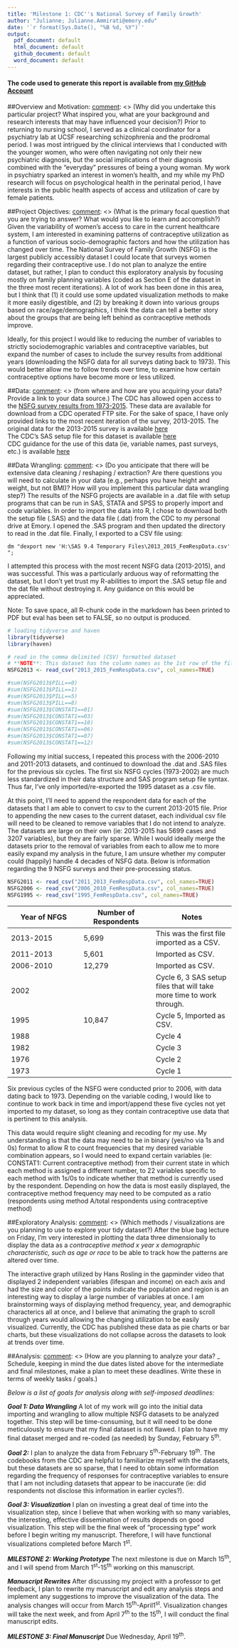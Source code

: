 ```yaml
---
title: 'Milestone 1: CDC''s National Survey of Family Growth'
author: "Julianne; Julianne.Ammirati@emory.edu"
date: '`r format(Sys.Date(), "%B %d, %Y")`'
output:
  pdf_document: default
  html_document: default
  github_document: default
  word_document: default
---
```

#### The code used to generate this report is available from [my GitHub Account](https://github.com/JulianneA/N741_Milestone1)

[comment]: <> (As a ballpark, your proposal should be about 2-3 pages of text, along with shells of the tables and figures that you plan. You could even include some preliminary data acquisition / analysis steps.)

##Overview and Motivation: 
[comment]: <> (Why did you undertake this particular project? What inspired you, what are your background and research interests that may have influenced your decision?)
Prior to returning to nursing school, I served as a clinical coordinator for a psychiatry lab at UCSF researching schizophrenia and the prodromal period. I was most intrigued by the clinical interviews that I conducted with the younger women, who were often navigating not only their new psychiatric diagnosis, but the social implications of their diagnosis combined with the "everyday" pressures of being a young woman. My work in psychiatry sparked an interest in women's health, and my while my PhD research will focus on psychological health in the perinatal period, I have interests in the public health aspects of access and utilization of care by female patients. 

##Project Objectives: 
[comment]: <> (What is the primary focal question that you are trying to answer? What would you like to learn and accomplish?)
Given the variability of women's access to care in the current healthcare system, I am interested in examining patterns of contraceptive utilization as a function of various socio-demographic factors and how the utilization has changed over time. The National Survey of Family Growth (NSFG) is the largest publicly accessibly dataset I could locate that surveys women regarding their contraceptive use. I do not plan to analyze the entire dataset, but rather, I plan to conduct this exploratory analysis by focusing mostly on family planning variables (coded as Section E of the dataset in the three most recent iterations). A lot of work has been done in this area, but I think that (1) it could use some updated visualization methods to make it more easily digestible, and (2) by breaking it down into various groups based on race/age/demographics, I think the data can tell a better story about the groups that are being left behind as contraceptive methods improve.

Ideally, for this project I would like to reducing the number of variables to strictly sociodemographic variables and contraceptive variables, but expand the number of cases to include the survey results from additional years (downloading the NSFG data for all surveys dating back to 1973). This would better allow me to follow trends over time, to examine how certain contraceptive options have become more or less utilized.

##Data: 
[comment]: <> (from where and how are you acquiring your data? Provide a link to your data source.)
The CDC has allowed open access to the [NSFG survey results from 1973-2015](https://www.cdc.gov/nchs/nsfg/index.htm). These data are available for download from a CDC operated FTP site. For the sake of space, I have only provided links to the most recent iteration of the survey, 2013-2015.
The original data for the 2013-2015 survey is available [here](ftp://ftp.cdc.gov/pub/Health_Statistics/NCHS/Datasets/NSFG/2013_2015_FemRespData.dat)  
The CDC's SAS setup file for this dataset is available [here](ftp://ftp.cdc.gov/pub/Health_Statistics/NCHS/Datasets/NSFG/sas/2013_2015_FemRespSetup.sas)  
CDC guidance for the use of this data (ie, variable names, past surveys, etc.) is available [here](https://www.cdc.gov/nchs/nsfg/nsfg_2013_2015_puf.htm)  

##Data Wrangling:
[comment]: <> (Do you anticipate that there will be extensive data cleaning / reshaping / extraction? Are there questions you will need to calculate in your data (e.g., perhaps you have height and weight, but not BMI)? How will you implement this particular data wrangling step?)
The results of the NSFG projects are available in a .dat file with setup programs that can be run in SAS, STATA and SPSS to properly import and code variables. In order to import the data into R, I chose to download both the setup file (.SAS) and the data file (.dat) from the CDC to my personal drive at Emory.  I opened the .SAS program and then updated the directory to read in the .dat file. Finally, I exported to a CSV file using:
```
dm "dexport new 'H:\SAS 9.4 Temporary Files\2013_2015_FemRespData.csv' ";
```
I attempted this process with the most recent NSFG data (2013-2015), and was successful. This was a particularly arduous way of reformatting the dataset, but I don't yet trust my R-abilities to import the .SAS setup file and the dat file without destroying it. Any guidance on this would be appreciated. 

Note: To save space, all R-chunk code in the markdown has been printed to PDF but eval has been set to FALSE, so no output is produced.
```r
# loading tidyverse and haven
library(tidyverse)
library(haven)

# read in the comma delimited (CSV) formatted dataset
# **NOTE**: This dataset has the column names as the 1st row of the file thanks to SAS gymnastics
NSFG2013 <- read_csv("2013_2015_FemRespData.csv", col_names=TRUE)
```
```r
#sum(NSFG2013$PILL==0)
#sum(NSFG2013$PILL==1)
#sum(NSFG2013$PILL==5)
#sum(NSFG2013$PILL==8)
#sum(NSFG2013$CONSTAT1==01)
#sum(NSFG2013$CONSTAT1==03)
#sum(NSFG2013$CONSTAT1==10)
#sum(NSFG2013$CONSTAT1==06)
#sum(NSFG2013$CONSTAT1==07)
#sum(NSFG2013$CONSTAT1==12)
```
Following my initial success, I repeated this process with the 2006-2010 and 2011-2013 datasets, and continued to download the .dat and .SAS files for the previous six cycles. The first six NSFG cycles (1973-2002) are much less standardized in their data structure and SAS program setup file syntax. Thus far, I've only imported/re-exported the 1995 dataset as a .csv file.

At this point, I'll need to append the respondent data for each of the datasets that I am able to convert to csv to the current 2013-2015 file. Prior to appending the new cases to the current dataset, each individual csv file will need to be cleaned to remove variables that I do not intend to analyze. The datasets are large on their own (ie: 2013-2015 has 5699 cases and 3207 variables), but they are fairly sparse. While I would ideally merge the datasets prior to the removal of variables from each to allow me to more easily expand my analysis in the future, I am unsure whether my computer could (happily) handle 4 decades of NSFG data. Below is information regarding the 9 NSFG surveys and their pre-processing status. 

```r
NSFG2011 <- read_csv("2011_2013_FemRespData.csv", col_names=TRUE)
NSFG2006 <- read_csv("2006_2010_FemRespData.csv", col_names=TRUE)
NSFG1995 <- read_csv("1995_FemRespData.csv", col_names=TRUE)
```

Year of NFGS | Number of Respondents | Notes
------------- | -------------|--------------
2013-2015 | 5,699  | This was the first file imported as a CSV.
2011-2013 | 5,601      | Imported as CSV.
2006-2010 |  12,279     | Imported as CSV.
2002 |       | Cycle 6, 3 SAS setup files that will take more time to work through.
1995 |  10,847     | Cycle 5, Imported as CSV.
1988 |       | Cycle 4
1982 |       | Cycle 3
1976 |       | Cycle 2
1973 |       | Cycle 1

Six previous cycles of the NSFG were conducted prior to 2006, with data dating back to 1973. Depending on the variable coding, I would like to continue to work back in time and import/append these five cycles not yet imported to my dataset, so long as they contain contraceptive use data that is pertinent to this analysis.

This data would require slight cleaning and recoding for my use. My understanding is that the data may need to be in binary (yes/no via 1s and 0s) format to allow R to count frequencies that my desired variable combination appears, so I would need to expand certain variables (ie: CONSTAT1: Current contraceptive method) from their current state in which each method is assigned a different number, to 22 variables specific to each method with 1s/0s to indicate whether that method is currently used by the respondent. Depending on how the data is most easily displayed, the contraceptive method frequency may need to be computed as a ratio (respondents using method A/total respondents using contraceptive method)

##Exploratory Analysis:
[comment]: <> (Which methods / visualizations are you planning to use to explore your tidy dataset?)
After the blue bag lecture on Friday, I'm very interested in plotting the data three dimensionally to display the data as a *contraceptive method x year x demographic characteristic, such as age or race* to be able to track how the patterns are altered over time.

The interactive graph utilized by Hans Rosling in the gapminder video that displayed 2 independent variables (lifespan and income) on each axis and had the size and color of the points indicate the population and region is an interesting way to display a large number of variables at once. I am brainstorming ways of displaying method frequency, year, and demographic characterics all at once, and I believe that animating the graph to scroll through years would allowing the changing utilization to be easily visualized. Currently, the CDC has published these data as pie charts or bar charts, but these visualizations do not collapse across the datasets to look at trends over time. 

##Analysis: 
[comment]: <> (How are you planning to analyze your data? _ Schedule, keeping in mind the due dates listed above for the intermediate and final milestones, make a plan to meet these deadlines. Write these in terms of weekly tasks / goals.)

*Below is a list of goals for analysis along with self-imposed deadlines:*  

**_Goal 1: Data Wrangling_** A lot of my work will go into the initial data importing and wrangling to allow multiple NSFG datasets to be analyzed together. This step will be time-consuming, but it will need to be done meticulously to ensure that my final dataset is not flawed. I plan to have my final dataset merged and re-coded (as needed) by Sunday, February 5^th^.

**_Goal 2:_** I plan to analyze the data from February 5^th^-February 19^th^. The codebooks from the CDC are helpful to familiarize myself with the datasets, but these datasets are so sparse, that I need to obtain some information regarding the frequency of responses for contraceptive variables to ensure that I am not including datasets that appear to be inaccurate (ie: did respondents not disclose this information in earlier cycles?).

**_Goal 3: Visualization_** I plan on investing a great deal of time into the visualization step, since I believe that when working with so many variables, the interesting, effective dissemination of results depends on good visualization. This step will be the final week of "processing type" work before I begin writing my manuscript. Therefore, I will have functional visualizations completed before March 1^st^.  

**_MILESTONE 2: Working Prototype_** The next milestone is due on March 15^th^, and I will spend from March 1^st^-15^th^ working on this manuscript. 

**_Manuscript Rewrites_** After discussing my project with a professor to get feedback, I plan to rewrite my manuscript and edit any analysis steps and implement any suggestions to improve the visualization of the data. The analysis changes will occur from March 15^th^-April1^st^. Visualization changes will take the next week, and from April 7^th^ to the 15^th^, I will conduct the final manuscript edits.

**_MILESTONE 3: Final Manuscript_** Due Wednesday, April 19^th^.
